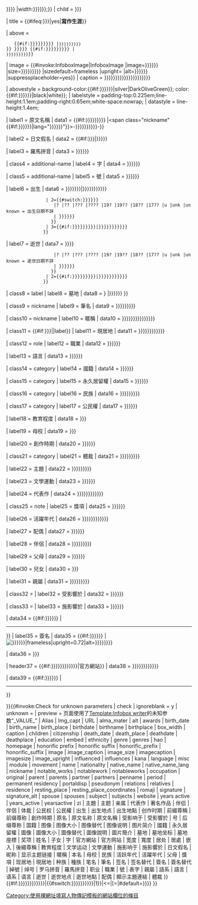 {{Infobox
| bodyclass  = vcard
| bodystyle  = {{#if:{{{box_width|{{{寬度|{{{宽度|}}}}}}}}} |width:{{{box_width|{{{寬度|{{{宽度|}}}}}}}}};}}
| child      = {{lc:{{{embed|{{{嵌入}}}}}}}}

| title      = {{#ifeq:{{lc:{{{embed|{{{嵌入}}}}}}}}|yes|'''寫作生涯'''}}

| above      = 
    {{#if:{{{honorific prefix|{{{honorific_prefix|{{{前綴尊稱|{{{前缀尊称|}}}}}}}}}}}} |<span class="honorific-prefix" style="font-size:small; font-weight:normal;">{{{honorific prefix|{{{honorific_prefix|{{{前綴尊稱|{{{前缀尊称|}}}}}}}}}}}}</span><br/>}}<!--
 --><includeonly><span class="fn">{{{name|{{{姓名|{{PAGENAMEBASE}}}}}}}}</span></includeonly><!--
 -->{{#if:{{{honorific suffix|{{{honorific_suffix|{{{後綴尊稱|{{{后缀尊称|}}}}}}}}}}}} |<br/><span class="honorific-suffix" style="font-size:small; font-weight:normal;">{{{honorific suffix|{{{honorific_suffix|{{{後綴尊稱|{{{后缀尊称|}}}}}}}}}}}}</span>}}

| image      = {{#invoke:InfoboxImage|InfoboxImage |image={{{image|{{{图像|{{{圖像|}}}}}}}}} |size={{{image_size|{{{imagesize|{{{图像大小|{{{圖像大小|}}}}}}}}}}}} |sizedefault=frameless |upright={{{image_upright|1}}} |alt={{{alt|{{{圖像替代|{{{图像替代|}}}}}}}}} |suppressplaceholder=yes}}
| caption    = {{{caption|{{{imagecaption|{{{image_caption|{{{Img_capt|{{{圖片簡介|{{{图片简介|{{{圖像說明|{{{图像说明|}}}}}}}}}}}}}}}}}}}}}}}}

| abovestyle = background-color:{{#if:{{{death_date|{{{deathdate|{{{逝世|}}}}}}}}}|silver|DarkOliveGreen}}; color:{{#if:{{{death_date|{{{deathdate|{{{逝世|}}}}}}}}}|black|white}};
| labelstyle = padding-top:0.225em;line-height:1.1em;padding-right:0.65em;white-space:nowrap;
| datastyle  = line-height:1.4em;

| label1     = 原文名稱
| data1      = {{#if:{{{native_name|{{{original|{{{原文名称|{{{原文名稱|}}}}}}}}}}}} |<span class="nickname" {{#if:{{{native_name_lang|{{{語系|{{{语系|}}}}}}}}}|lang="{{{native_name_lang|{{{語系|{{{语系|}}}}}}}}}"}}>-{{{{native_name|{{{original|{{{原文名称|{{{原文名稱}}}}}}}}}}}}}-</span>}}

| label2     = 日文假名
| data2      = {{#if:{{{kana|{{{日文假名|}}}}}}|{{lang|ja|{{{kana|{{{日文假名|}}}}}}}}}}

| label3     = 羅馬拼音
| data3      = {{{romaji|{{{羅馬拼音|{{{罗马拼音|}}}}}}}}}

| class4     = additional-name
| label4     = 字
| data4      = {{{zi|{{{表字|{{{字|}}}}}}}}}

| class5     = additional-name
| label5     = 號
| data5      = {{{hao|{{{号|{{{號|}}}}}}}}}

| label6     = 出生
| data6      = {{br separated entries
                | 1={{#if:{{{birthname|{{{birth_name|{{{原名|{{{本名|}}}}}}}}}}}}|<span class="nickname">{{{birthname|{{{birth_name|{{{原名|{{{本名|}}}}}}}}}}}}</span>}}
                | 2={{#switch:{{lc:{{{birth_date|{{{birthdate|{{{出生|}}}}}}}}}}}
                   |? |?? |??? |???? |19? |19?? |18?? |17?? |u |unk |unknown = 出生日期不詳
                   | {{{birth_date|{{{birthdate|{{{出生|}}}}}}}}}
                  }}
                | 3={{#if:{{{birth_place|{{{birthplace|{{{出生地點|{{{出生地点|}}}}}}}}}}}}|<span class="birthplace">{{{birth_place|{{{birthplace|{{{出生地點|{{{出生地点|}}}}}}}}}}}}</span>}}
               }}

| label7     = 逝世
| data7      = {{br separated entries
                | 1={{#switch:{{lc:{{{death_date|{{{deathdate|{{{逝世|}}}}}}}}}}}
                   |? |?? |??? |???? |19? |19?? |18?? |17?? |u |unk |unknown = 逝世日期不詳
                   | {{{death_date|{{{deathdate|{{{逝世|}}}}}}}}}
                  }}
                | 2={{#if:{{{death_place|{{{deathplace|{{{逝世地点|{{{逝世地點|}}}}}}}}}}}}|<span class="deathplace">{{{death_place|{{{deathplace|{{{逝世地点|{{{逝世地點|}}}}}}}}}}}}</span>}}
               }}

| class8     = label
| label8     = 墓地
| data8      = {{br separated entries|{{{resting_place|{{{墓地|}}}}}} |{{{resting_place_coordinates|{{{墓地座標|{{{墓地坐标|}}}}}}}}} }}

| class9     = nickname
| label9     = 筆名
| data9      = {{{penname|{{{pseudonym|{{{筆名|{{{笔名|}}}}}}}}}}}}

| class10    = nickname
| label10    = 暱稱
| data10     = {{{nickname|{{{Alias|{{{綽號|{{{绰号|{{{暱稱|{{{昵称|}}}}}}}}}}}}}}}}}}

| class11    = {{#if:{{{resting_place|{{{墓地|}}}}}}||label}}
| label11    = 現居地
| data11     = {{{residence|{{{居处|{{{居處|{{{现居地|{{{現居地|}}}}}}}}}}}}}}}

| class12    = role
| label12    = 職業
| data12     = {{{occupation|{{{職業|{{{职业|}}}}}}}}}

| label13    = 語言
| data13     = {{{language|{{{語言|{{{语言|}}}}}}}}}

| class14    = category
| label14    = 國籍
| data14     = {{{nationality|{{{國籍|{{{国籍|}}}}}}}}}

| class15    = category
| label15    = 永久居留權
| data15     = {{{permanent residency|{{{永久居留權|{{{永久居留權|}}}}}}}}}

| class16    = category
| label16    = 民族
| data16     = {{{ethnicity|{{{種族|{{{种族|{{{民族|}}}}}}}}}}}}

| class17    = category
| label17    = 公民權
| data17     = {{{citizenship|{{{公民權|{{{公民权|}}}}}}}}}

| label18    = 教育程度
| data18     = {{{education|{{{教育程度|}}}}}}

| label19    = 母校
| data19     = {{{alma_mater|{{{母校|}}}}}}

| label20    = 創作時期
| data20     = {{{period|{{{创作时期|{{{創作時期|}}}}}}}}}

| class21    = category
| label21    = 體裁
| data21     = {{{genres|{{{genre|{{{體裁|{{{体裁|}}}}}}}}}}}}

| label22    = 主題
| data22     = {{{subjects|{{{subject|{{{主題|{{{主题|}}}}}}}}}}}}

| label23    = 文學運動
| data23     = {{{movement|{{{文学运动|{{{文學運動|}}}}}}}}}

| label24    = 代表作
| data24     = {{{notable_works|{{{notableworks|{{{notablework|{{{代表作|{{{著名作品|}}}}}}}}}}}}}}}

| class25    = note
| label25    = 獎項
| data25     = {{{awards|{{{奖项|{{{獎項|}}}}}}}}}

| label26    = 活躍年代
| data26     = {{{years active|{{{years_active|{{{yearsactive|{{{活躍年代|{{{活跃年代|}}}}}}}}}}}}}}}

| label27    = 配偶
| data27     = {{{spouses|{{{spouse|{{{配偶|}}}}}}}}}

| label28    = 伴侶
| data28     = {{{partners|{{{partner|{{{伴侣|{{{伴侶|}}}}}}}}}}}}

| label29    = 父母
| data29     = {{{parent|{{{parents|{{{父母|}}}}}}}}}

| label30    = 兒女
| data30     = {{{children|{{{子女|}}}}}}

| label31    = 親屬
| data31     = {{{relatives|{{{relations|{{{親屬|{{{亲属|}}}}}}}}}}}}

| class32    = 
| label32    = 受影響於
| data32     = {{{influences|{{{受影響於|{{{受影响于|}}}}}}}}}

| class33    = 
| label33    = 施影響於
| data33     = {{{influenced|{{{施影响于|{{{施影響於|}}}}}}}}}

| data34     = {{#if:{{{signature|{{{签名|{{{簽名|}}}}}}}}} |<hr/>}}
| label35    = 簽名
| data35     = {{#if:{{{signature|{{{签名|{{{簽名|}}}}}}}}} |[[File:{{{signature|{{{签名|{{{簽名}}}}}}}}}|frameless|upright=0.72|alt={{{signature_alt|{{{签名替代|{{{簽名替代|}}}}}}}}}]]}}

| data36     = {{{misc|{{{module|}}}}}}

| header37   = {{#if:{{{website|{{{homepage|{{{URL|{{{官方网站|{{{官方網站|}}}}}}}}}}}}}}}|官方網站}}
| data38     = {{{website|{{{homepage|{{{URL|{{{官方网站|{{{官方網站|}}}}}}}}}}}}}}}

| data39     = {{#if:{{{portaldisp|{{{顯示主題連結|{{{显示主题链接|}}}}}}}}} |<hr/>'''''{{portal-inline|文學|size=tiny}}'''''}}

}}{{#invoke:Check for unknown parameters | check | ignoreblank = y
| unknown = {{main other|[[Category:使用未知Infobox writer参数的页面|_VALUE_{{PAGENAME}}]]}}
| preview = 页面使用了[[Template:Infobox writer]]的未知参数“_VALUE_”
| Alias | Img_capt | URL | alma_mater | alt | awards | birth_date | birth_name | birth_place | birthdate | birthname | birthplace | box_width | caption | children | citizenship | death_date | death_place | deathdate | deathplace | education | embed | ethnicity | genre | genres | hao | homepage | honorific prefix | honorific suffix | honorific_prefix | honorific_suffix | image | image_caption | image_size | imagecaption | imagesize | image_upright | influenced | influences | kana | language | misc | module | movement | name | nationality | native_name | native_name_lang | nickname | notable_works | notablework | notableworks | occupation | original | parent | parents | partner | partners | penname | period | permanent residency | portaldisp | pseudonym | relations | relatives | residence | resting_place | resting_place_coordinates | romaji | signature | signature_alt | spouse | spouses | subject | subjects | website | years active | years_active | yearsactive | zi | 主題 | 主题 | 亲属 | 代表作 | 著名作品 | 伴侣 | 伴侶 | 体裁 | 公民权 | 公民權 | 出生 | 出生地点 | 出生地點 | 创作时期 | 前綴尊稱 | 前缀尊称 | 創作時期 | 原名 | 原文名称 | 原文名稱 | 受影响于 | 受影響於 | 号 | 后缀尊称 | 国籍 | 图像 | 图像大小 | 图像替代 | 图像说明 | 图片简介 | 國籍 | 永久居留權 | 圖像 | 圖像大小 | 圖像替代 | 圖像說明 | 圖片簡介 | 墓地 | 墓地坐标 | 墓地座標 | 奖项 | 姓名 | 子女 | 字 | 官方網站 | 官方网站 | 宽度 | 寬度 | 居处 | 居處 | 嵌入 | 後綴尊稱 | 教育程度 | 文学运动 | 文學運動 | 施影响于 | 施影響於 | 日文假名 | 昵称 | 显示主题链接 | 暱稱 | 本名 | 母校 | 民族 | 活跃年代 | 活躍年代 | 父母 | 獎項 | 现居地 | 現居地 | 种族 | 種族 | 笔名 | 筆名 | 签名 | 签名替代 | 簽名 | 簽名替代 | 綽號 | 绰号 | 罗马拼音 | 羅馬拼音 | 职业 | 職業 | 號 | 表字 | 親屬 | 語系 | 語言 | 语系 | 语言 | 逝世 | 逝世地点 | 逝世地點 | 配偶 | 顯示主題連結 | 體裁
}}{{main other|
{{#if:{{{pronunciation|}}} |[[Category:使用pronunciation参数的人物信息框]]
}}{{#if:{{{website|{{{homepage|{{{URL|{{{官方网站|{{{官方網站|}}}}}}}}}}}}}}}|{{#switch:{{str left|{{{website|{{{homepage|{{{URL|{{{官方网站|{{{官方網站|}}}}}}}}}}}}}}}|1}}|<=|[=|#default=[[Category:使用裸網址填寫人物傳記模板的網站欄位的條目]]}}}}
}}<noinclude>
{{Documentation}}
</noinclude>